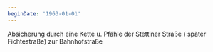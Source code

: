 ```yaml
---
beginDate: '1963-01-01'
---
```


Absicherung durch eine Kette u. Pfähle der Stettiner Straße ( später
Fichtestraße) zur Bahnhofstraße
